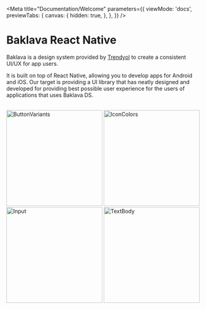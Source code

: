 
<Meta
  title="Documentation/Welcome"
  parameters={{
    viewMode: 'docs',
    previewTabs: {
      canvas: {
        hidden: true,
      },
    },
  }}
/>

# Baklava React Native

Baklava is a design system provided by <a href="https://github.com/trendyol" target="_blank">Trendyol</a> to create a consistent UI/UX for app users.

It is built on top of React Native, allowing you to develop apps for Android and iOS. Our target is providing a UI library that has neatly designed and developed for providing best possible user experience for the users of applications that uses Baklava DS.

<br />

<img src={ButtonVariants} width="250" alt="ButtonVariants" />
<img src={IconColors} width="250" alt="IconColors" />
<img src={Input} width="250" alt="Input" />
<img src={TextBody} width="250" alt="TextBody" />
